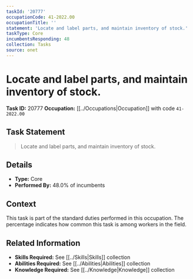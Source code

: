 ```yaml
---
taskId: '20777'
occupationCode: 41-2022.00
occupationTitle: ''
statement: 'Locate and label parts, and maintain inventory of stock.'
taskType: Core
incumbentsResponding: 48
collection: Tasks
source: onet
---
```

# Locate and label parts, and maintain inventory of stock.

**Task ID:** 20777
**Occupation:** [[../Occupations|Occupation]] with code `41-2022.00`

## Task Statement

> Locate and label parts, and maintain inventory of stock.

## Details

- **Type:** Core
- **Performed By:** 48.0% of incumbents

## Context

This task is part of the standard duties performed in this occupation. The percentage indicates how common this task is among workers in the field.

## Related Information

- **Skills Required:** See [[../Skills|Skills]] collection
- **Abilities Required:** See [[../Abilities|Abilities]] collection
- **Knowledge Required:** See [[../Knowledge|Knowledge]] collection

